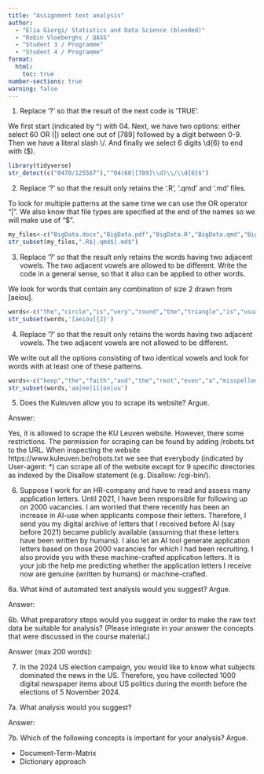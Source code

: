 ---
title: "Assignment text analysis"
author: 
  - "Elia Giorgi/ Statistics and Data Science (blended)"
  - "Robin Vloeberghs / QASS"
  - "Student 3 / Programme"
  - "Student 4 / Programme"
format:
  html:
    toc: true
number-sections: true
warning: false
---

1. Replace '?' so that the result of the next code is 'TRUE'.

We first start (indicated by ^) with 04. Next, we have two options: either select 60 OR (|) select one out of [789] followed by a digit between 0-9. Then we have a literal slash \\/. And finally we select 6 digits \\d{6} to end with ($).

```{r}
library(tidyverse)
str_detect(c("0470/125567"),"^04(60|[789]\\d)\\/\\d{6}$")


```

2. Replace '?' so that the result only retains the '.R', '.qmd' and '.md' files.

To look for multiple patterns at the same time we can use the OR operator "|".
We also know that file types are specified at the end of the names so we will make use of "$".

```{r}
my_files<-c("BigData.docx","BigData.pdf","BigData.R","BigData.qmd","BigData.html","BigData.md","BigData.sas","BigData.py","BigData.zip","BigData.tar")
str_subset(my_files,".R$|.qmd$|.md$")
```

3. Replace '?' so that the result only retains the words having two adjacent vowels. The two adjacent vowels are allowed to be different. Write the code in a general sense, so that it also can be applied to other words.

We look for words that contain any combination of size 2 drawn from [aeiou].

```{r}
words<-c("the","circle","is","very","round","the","triangle","is","usually","not")
str_subset(words,'[aeiou]{2}')
```

4. Replace '?' so that the result only retains the words having two adjacent vowels. The two adjacent vowels are not allowed to be different.

We write out all the options consisting of two identical vowels and look for words with at least one of these patterns.

```{r}
words<-c("keep","the","faith","and","the","root","even","a","misspelled","praayer")
str_subset(words,'aa|ee|ii|oo|uu')
```

5. Does the Kuleuven allow you to scrape its website? Argue.

Answer: 

Yes, it is allowed to scrape the KU Leuven website. However, there some restrictions. The permission for scraping can be found by adding /robots.txt to the URL. When inspecting the website https://www.kuleuven.be/robots.txt we see that everybody (indicated by User-agent: *) can scrape all of the website except for 9 specific directories as indexed by the Disallow statement (e.g. Disallow: /cgi-bin/).


6. Suppose I work for an HR-company and have to read and assess many application letters. Until 2021, I have been responsible for following up on 2000 vacancies. I am worried that there recently has been an increase in AI-use when applicants compose their letters. Therefore, I send you my digital archive of letters that I received before AI (say before 2021) became publicly available (assuming that these letters have been written by humans). I also let an AI tool generate application letters based on those 2000 vacancies for which I had been recruiting. I also provide you with these machine-crafted application letters. It is your job the help me predicting whether the application letters I receive now are genuine (written by humans) or machine-crafted. 

6a. What kind of automated text analysis would you suggest? Argue.

Answer: 

6b. What preparatory steps would you suggest in order to make the raw text data be suitable for analysis? (Please integrate in your answer the concepts that were discussed in the course material.)

Answer (max 200 words): 

7. In the 2024 US election campaign, you would like to know what subjects dominated the news in the US. Therefore, you have collected 1000 digital newspaper items about US politics during the month before the elections of 5 November 2024. 

7a. What analysis would you suggest?

Answer: 

7b. Which of the following concepts is important for your analysis? Argue.

* Document-Term-Matrix
* Dictionary approach